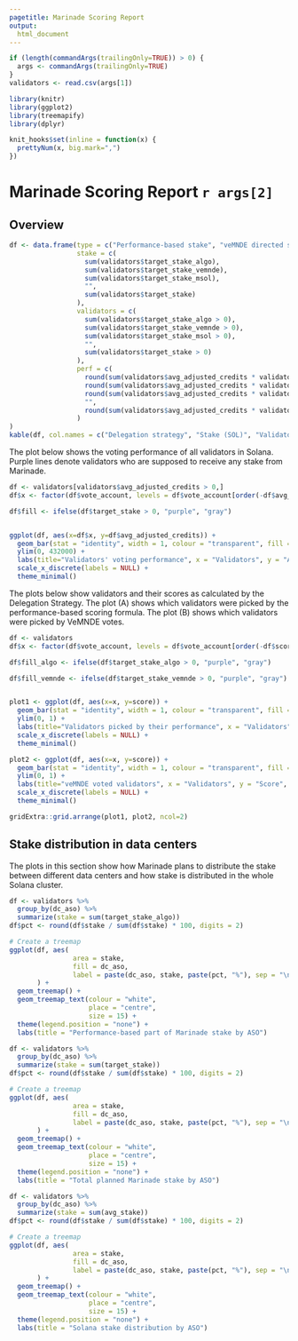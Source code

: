 ```yaml
---
pagetitle: Marinade Scoring Report
output:
  html_document
---
```

```r
if (length(commandArgs(trailingOnly=TRUE)) > 0) {
  args <- commandArgs(trailingOnly=TRUE)
}
validators <- read.csv(args[1])

library(knitr)
library(ggplot2)
library(treemapify)
library(dplyr)

knit_hooks$set(inline = function(x) {
  prettyNum(x, big.mark=",")
})
```
# Marinade Scoring Report `r args[2]`
## Overview
```r
df <- data.frame(type = c("Performance-based stake", "veMNDE directed stake", "mSOL directed stake", "", "**Total stake**"),
                 stake = c(
                   sum(validators$target_stake_algo),
                   sum(validators$target_stake_vemnde),
                   sum(validators$target_stake_msol),
                   "",
                   sum(validators$target_stake)
                 ),
                 validators = c(
                   sum(validators$target_stake_algo > 0),
                   sum(validators$target_stake_vemnde > 0),
                   sum(validators$target_stake_msol > 0),
                   "",
                   sum(validators$target_stake > 0)
                 ),
                 perf = c(
                   round(sum(validators$avg_adjusted_credits * validators$target_stake_algo) / sum(validators$target_stake_algo)),
                   round(sum(validators$avg_adjusted_credits * validators$target_stake_vemnde) / sum(validators$target_stake_vemnde)),
                   round(sum(validators$avg_adjusted_credits * validators$target_stake_msol) / sum(validators$target_stake_msol)),
                   "",
                   round(sum(validators$avg_adjusted_credits * validators$target_stake) / sum(validators$target_stake))
                 )
)
kable(df, col.names = c("Delegation strategy", "Stake (SOL)", "Validators", "Stake-weighted performance"), align = "r")
```

The plot below shows the voting performance of all validators in Solana. Purple lines denote validators who are supposed to receive any stake from Marinade.

```r
df <- validators[validators$avg_adjusted_credits > 0,]
df$x <- factor(df$vote_account, levels = df$vote_account[order(-df$avg_adjusted_credits)])

df$fill <- ifelse(df$target_stake > 0, "purple", "gray")


ggplot(df, aes(x=df$x, y=df$avg_adjusted_credits)) +
  geom_bar(stat = "identity", width = 1, colour = "transparent", fill = df$fill) +
  ylim(0, 432000) +
  labs(title="Validators' voting performance", x = "Validators", y = "Average commission adjusted vote credits") +
  scale_x_discrete(labels = NULL) +
  theme_minimal()
```

The plots below show validators and their scores as calculated by the Delegation Strategy. The plot (A) shows which validators were picked by the performance-based scoring formula. The plot (B) shows which validators were picked by VeMNDE votes.

```r
df <- validators
df$x <- factor(df$vote_account, levels = df$vote_account[order(-df$score)])

df$fill_algo <- ifelse(df$target_stake_algo > 0, "purple", "gray")

df$fill_vemnde <- ifelse(df$target_stake_vemnde > 0, "purple", "gray")


plot1 <- ggplot(df, aes(x=x, y=score)) +
  geom_bar(stat = "identity", width = 1, colour = "transparent", fill = df$fill_algo) +
  ylim(0, 1) +
  labs(title="Validators picked by their performance", x = "Validators", y = "Score", tag = "A") +
  scale_x_discrete(labels = NULL) +
  theme_minimal()

plot2 <- ggplot(df, aes(x=x, y=score)) +
  geom_bar(stat = "identity", width = 1, colour = "transparent", fill = df$fill_vemnde) +
  ylim(0, 1) +
  labs(title="veMNDE voted validators", x = "Validators", y = "Score", tag = "B") +
  scale_x_discrete(labels = NULL) +
  theme_minimal()

gridExtra::grid.arrange(plot1, plot2, ncol=2)
```

## Stake distribution in data centers
The plots in this section show how Marinade plans to distribute the stake between different data centers and how stake is distributed in the whole Solana cluster.

```r
df <- validators %>% 
  group_by(dc_aso) %>% 
  summarize(stake = sum(target_stake_algo))
df$pct <- round(df$stake / sum(df$stake) * 100, digits = 2)

# Create a treemap
ggplot(df, aes(
                area = stake,
                fill = dc_aso,
                label = paste(dc_aso, stake, paste(pct, "%"), sep = "\n"))
       ) +
  geom_treemap() +
  geom_treemap_text(colour = "white",
                    place = "centre",
                    size = 15) +
  theme(legend.position = "none") +
  labs(title = "Performance-based part of Marinade stake by ASO")
```


```r
df <- validators %>% 
  group_by(dc_aso) %>% 
  summarize(stake = sum(target_stake))
df$pct <- round(df$stake / sum(df$stake) * 100, digits = 2)

# Create a treemap
ggplot(df, aes(
                area = stake,
                fill = dc_aso,
                label = paste(dc_aso, stake, paste(pct, "%"), sep = "\n"))
       ) +
  geom_treemap() +
  geom_treemap_text(colour = "white",
                    place = "centre",
                    size = 15) +
  theme(legend.position = "none") +
  labs(title = "Total planned Marinade stake by ASO")
```


```r
df <- validators %>% 
  group_by(dc_aso) %>% 
  summarize(stake = sum(avg_stake))
df$pct <- round(df$stake / sum(df$stake) * 100, digits = 2)

# Create a treemap
ggplot(df, aes(
                area = stake,
                fill = dc_aso,
                label = paste(dc_aso, stake, paste(pct, "%"), sep = "\n"))
       ) +
  geom_treemap() +
  geom_treemap_text(colour = "white",
                    place = "centre",
                    size = 15) +
  theme(legend.position = "none") +
  labs(title = "Solana stake distribution by ASO")
```
